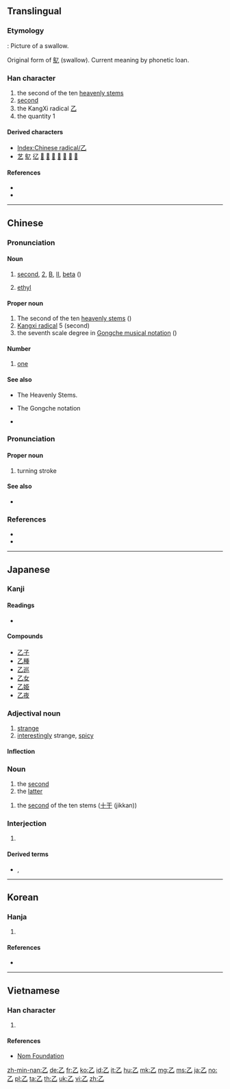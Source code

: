 {{also|之}}
==Translingual==
{{stroke order|type=animate}}

===Etymology===
{{Han etyl}}
{{liushu|p}} : Picture of a swallow.

Original form of [[鳦]] (swallow). Current meaning by phonetic loan.

===Han character===
{{Han char|rn=5|rad=乙|as=00|sn=1|four=17710|canj=NU}}

# the second of the ten [[heavenly stem]]s
# [[second]]
# the KangXi radical [[Index:Chinese radical/乙|乙]]
# the quantity 1

====Derived characters====
* [[Index:Chinese radical/乙]]
* [[艺]] [[鳦]] [[𢒼]] [[𤴥]] [[𥘆]] [[𥝎]] [[𦨇]] [[𧈝]] [[𩁶]] [[𪐘]]

====References====
* {{Han ref|kx=0083.150|dkj=00161|dj=0167.070|hdz=10047.040|uh=4E59|ud=20057|bh=A441|bd=42049}}
* {{cite web
|url=http://www.hanziyuan.com/result.php?zi=乙
|title=乙
|work=字源
|language=Mandarin
|accessdate=2014-03-21}}

----

==Chinese==
{{zh-forms}}

===Pronunciation===
{{zh-pron
|m=yǐ
|c=jyut3,jyut6
|mn=it
|h=poj=yetl; gd=jat7 [Meixian], zit<sup>7</sup>, zet<sup>7</sup> [Hailu];hpy=yad5
|w=4iq
|mc=y
|oc=y
|cat=n,pn,num
}}

====Noun====
{{zh-noun}}
# [[second]], [[2]], [[B]], [[II]], [[beta]] ({{non-gloss definition|used for unnamed people or object, to enumarate headings in a list, for grade}})
#: {{zh-usex|路人 甲 和 路人 '''乙'''。|Person A and person B / Person 1 and Person 2.}}
#: {{zh-usex|他 法语 成绩 得 了 '''乙'''。|He got a '''B''' in French.}}
#: {{zh-usex|乙肝|hepatitis '''B'''}}
# {{context|chemistry|lang=zh}} [[ethyl]]

====Proper noun====
{{zh-proper noun}}

# The second of the ten [[heavenly stem|heavenly stems]] ({{zh-l|天干}})
# [[w:Kangxi_radical|Kangxi radical]] 5 (second)
# the seventh scale degree in [[w:Gongche_notation|Gongche musical notation]] ({{zh-l|工尺譜}})

====Number====
{{zh-num}}

# {{context|literary|lang=zh}} [[one]]
#: {{zh-usex|@( 公文 @)… 加 '''乙''' 份。|(In official letters) …added '''one''' copy.}}

====See also====
* {{zh-l|天干}} The Heavenly Stems.
* {{zh-l|工尺譜}} The Gongche notation
* {{projectlink|pedia|Kangxi_radical|Kangxi radical}}

===Pronunciation===
{{zh-pron
|m=zhé
|cat=pn
}}

====Proper noun====
{{zh-proper noun}}

# {{qualifier|Chinese calligraphy}} turning stroke

====See also====
* {{projectlink|pedia|Stroke_(CJKV_character)|Chinese strokes}}

===References===
* {{cite web|url=http://www.mdbg.net/chindict/chindict.php?page=worddict&wdrst=0&wdqb=乙|title=乙|work=MDBG English to Chinese dictionary (based on CC-CEDICT)|language=Mandarin/English|accessdate=2014-02-13}}
* {{cite web
|url=http://www.jukuu.com/index.php
|title=Jukuu
|work=Jukuu
|language=Mandarin/English
|accessdate=2014-03-21}}

----

==Japanese==

===Kanji===
{{ja-kanji|grade=c|rs=乙00}}

====Readings====
* {{ja-readings|goon=[[おつ]] (otsu), [[おち]] (ochi)|kanon=[[いつ]] (itsu)|kun=[[きのと]] (kinoto), [[おと]] (oto)}}

====Compounds====
* [[乙子]]
* [[乙種]]
* [[乙巡]]
* [[乙女]]
* [[乙姫]]
* [[乙夜]]

===Adjectival noun===
{{ja-adj|infl=na|おつ}}

# [[strange]]
# [[interestingly]] strange, [[spicy]]

====Inflection====
{{ja-na|おつ}}

===Noun===
{{ja-noun|おつ}}

# the [[second]]
# the [[latter]]

{{ja-noun|きのと}}

# the [[second]] of the ten stems ([[十干]] (jikkan))

===Interjection===
{{ja-pos|おつ|interjection}}

# {{cx|internet slang|lang=ja}} {{abbreviation of|お疲れ様です|tr=otsukaresama desu|lang=ja}}

====Derived terms====
* {{ja-r|うぽつ}}, {{ja-r|うｐ乙|うｐおつ}}

----

==Korean==

===Hanja===
{{ko-hanja|hangeul=을|rv=eul|mr=ŭl|eumhun=새|ehrv=sae|ehmr=sae|ehy=}}

# {{defn|lang=ko|sort=乙00}}

====References====
* {{Hanja ref|nav=10977}}

[[Category:CJKV radicals| ]]

----

==Vietnamese==

===Han character===
{{vi-hantu|[[ất]], [[át]], [[ắc]], [[ắt]], [[hắt]], [[ặc]], [[lớt]]|rs=乙00}}

# {{defn|lang=vi|sort=乙00}}

====References====
* [http://nomfoundation.org/common/nom_details.php?codepoint=4e59 Nom Foundation]

[[zh-min-nan:乙]]
[[de:乙]]
[[fr:乙]]
[[ko:乙]]
[[id:乙]]
[[it:乙]]
[[hu:乙]]
[[mk:乙]]
[[mg:乙]]
[[ms:乙]]
[[ja:乙]]
[[no:乙]]
[[pl:乙]]
[[ta:乙]]
[[th:乙]]
[[uk:乙]]
[[vi:乙]]
[[zh:乙]]